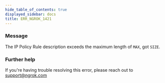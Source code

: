 ```yaml
---
hide_table_of_contents: true
displayed_sidebar: docs
title: ERR_NGROK_1421
---
```


### Message

The IP Policy Rule description exceeds the maximum length of `MAX`, got `SIZE`.

<ErrorDetails />

### Further help

If you're having trouble resolving this error, please reach out to [support@ngrok.com](mailto:support@ngrok.com?subject=Help%20with%20ERR_NGROK_1421)
